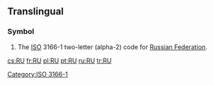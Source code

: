 {{also|Appendix:Variations of "ru"}}
==Translingual==
===Symbol===
{{infl|mul|symbol}}
# The [[ISO]] 3166-1 two-letter (alpha-2) code for [[Russian Federation]].

[[Category:ISO 3166-1]]

[[cs:RU]]
[[fr:RU]]
[[pl:RU]]
[[pt:RU]]
[[ru:RU]]
[[tr:RU]]